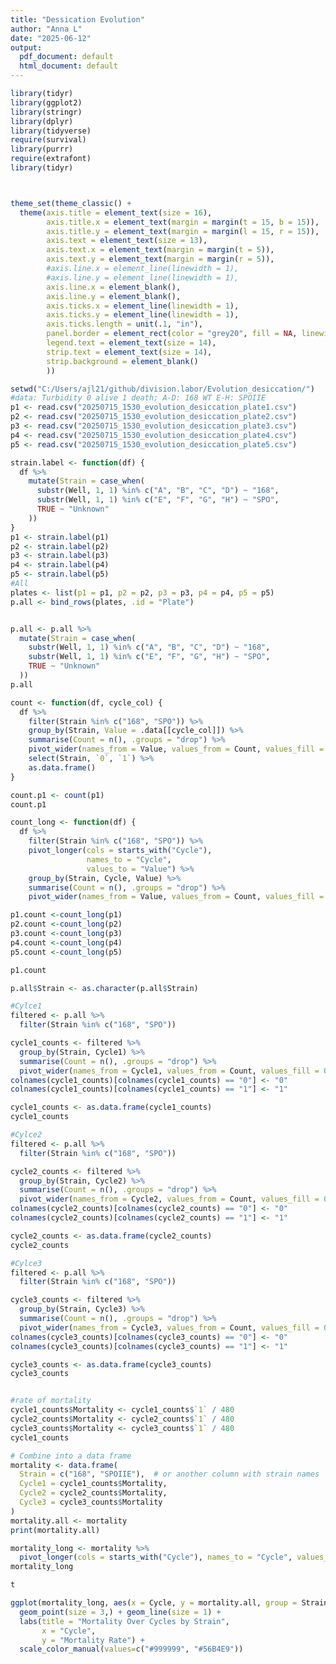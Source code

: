 ```yaml
---
title: "Dessication Evolution"
author: "Anna L"
date: "2025-06-12"
output:
  pdf_document: default
  html_document: default
---
```


```r
library(tidyr)
library(ggplot2)
library(stringr)
library(dplyr)
library(tidyverse)
require(survival)
library(purrr)
require(extrafont)
library(tidyr)



theme_set(theme_classic() +
  theme(axis.title = element_text(size = 16),
        axis.title.x = element_text(margin = margin(t = 15, b = 15)),
        axis.title.y = element_text(margin = margin(l = 15, r = 15)),
        axis.text = element_text(size = 13),
        axis.text.x = element_text(margin = margin(t = 5)),
        axis.text.y = element_text(margin = margin(r = 5)),
        #axis.line.x = element_line(linewidth = 1),
        #axis.line.y = element_line(linewidth = 1),
        axis.line.x = element_blank(),
        axis.line.y = element_blank(),
        axis.ticks.x = element_line(linewidth = 1),
        axis.ticks.y = element_line(linewidth = 1),
        axis.ticks.length = unit(.1, "in"),
        panel.border = element_rect(color = "grey20", fill = NA, linewidth = 1.5),
        legend.text = element_text(size = 14),
        strip.text = element_text(size = 14),
        strip.background = element_blank()
        ))
```

```r
setwd("C:/Users/ajl21/github/division.labor/Evolution_desiccation/")
#data: Turbidity 0 alive 1 death; A-D: 168 WT E-H: SPOIIE
p1 <- read.csv("20250715_1530_evolution_desiccation_plate1.csv")
p2 <- read.csv("20250715_1530_evolution_desiccation_plate2.csv")
p3 <- read.csv("20250715_1530_evolution_desiccation_plate3.csv")
p4 <- read.csv("20250715_1530_evolution_desiccation_plate4.csv")
p5 <- read.csv("20250715_1530_evolution_desiccation_plate5.csv")

strain.label <- function(df) {
  df %>%
    mutate(Strain = case_when(
      substr(Well, 1, 1) %in% c("A", "B", "C", "D") ~ "168",
      substr(Well, 1, 1) %in% c("E", "F", "G", "H") ~ "SPO",
      TRUE ~ "Unknown"
    ))
}
p1 <- strain.label(p1)
p2 <- strain.label(p2)
p3 <- strain.label(p3)
p4 <- strain.label(p4)
p5 <- strain.label(p5)
#All
plates <- list(p1 = p1, p2 = p2, p3 = p3, p4 = p4, p5 = p5)
p.all <- bind_rows(plates, .id = "Plate")


p.all <- p.all %>%
  mutate(Strain = case_when(
    substr(Well, 1, 1) %in% c("A", "B", "C", "D") ~ "168",
    substr(Well, 1, 1) %in% c("E", "F", "G", "H") ~ "SPO",
    TRUE ~ "Unknown"
  ))
p.all

```



```r
count <- function(df, cycle_col) {
  df %>%
    filter(Strain %in% c("168", "SPO")) %>%
    group_by(Strain, Value = .data[[cycle_col]]) %>%
    summarise(Count = n(), .groups = "drop") %>%
    pivot_wider(names_from = Value, values_from = Count, values_fill = 0) %>%
    select(Strain, `0`, `1`) %>%
    as.data.frame()
}

count.p1 <- count(p1)
count.p1

```


```r
count_long <- function(df) {
  df %>%
    filter(Strain %in% c("168", "SPO")) %>%
    pivot_longer(cols = starts_with("Cycle"),
                 names_to = "Cycle",
                 values_to = "Value") %>%
    group_by(Strain, Cycle, Value) %>%
    summarise(Count = n(), .groups = "drop") %>%
    pivot_wider(names_from = Value, values_from = Count, values_fill = 0) }
```


```r
p1.count <-count_long(p1)
p2.count <-count_long(p2)
p3.count <-count_long(p3)
p4.count <-count_long(p4)
p5.count <-count_long(p5)

p1.count


```



```r
p.all$Strain <- as.character(p.all$Strain)

#Cylce1
filtered <- p.all %>%
  filter(Strain %in% c("168", "SPO"))

cycle1_counts <- filtered %>%
  group_by(Strain, Cycle1) %>%
  summarise(Count = n(), .groups = "drop") %>%
  pivot_wider(names_from = Cycle1, values_from = Count, values_fill = 0)
colnames(cycle1_counts)[colnames(cycle1_counts) == "0"] <- "0"
colnames(cycle1_counts)[colnames(cycle1_counts) == "1"] <- "1"

cycle1_counts <- as.data.frame(cycle1_counts)
cycle1_counts

#Cylce2
filtered <- p.all %>%
  filter(Strain %in% c("168", "SPO"))

cycle2_counts <- filtered %>%
  group_by(Strain, Cycle2) %>%
  summarise(Count = n(), .groups = "drop") %>%
  pivot_wider(names_from = Cycle2, values_from = Count, values_fill = 0)
colnames(cycle2_counts)[colnames(cycle2_counts) == "0"] <- "0"
colnames(cycle2_counts)[colnames(cycle2_counts) == "1"] <- "1"

cycle2_counts <- as.data.frame(cycle2_counts)
cycle2_counts

#Cylce3
filtered <- p.all %>%
  filter(Strain %in% c("168", "SPO"))

cycle3_counts <- filtered %>%
  group_by(Strain, Cycle3) %>%
  summarise(Count = n(), .groups = "drop") %>%
  pivot_wider(names_from = Cycle3, values_from = Count, values_fill = 0)
colnames(cycle3_counts)[colnames(cycle3_counts) == "0"] <- "0"
colnames(cycle3_counts)[colnames(cycle3_counts) == "1"] <- "1"

cycle3_counts <- as.data.frame(cycle3_counts)
cycle3_counts


#rate of mortality
cycle1_counts$Mortality <- cycle1_counts$`1` / 480
cycle2_counts$Mortality <- cycle2_counts$`1` / 480
cycle3_counts$Mortality <- cycle3_counts$`1` / 480
cycle1_counts

# Combine into a data frame
mortality <- data.frame(
  Strain = c("168", "SPOIIE"),  # or another column with strain names
  Cycle1 = cycle1_counts$Mortality,
  Cycle2 = cycle2_counts$Mortality,
  Cycle3 = cycle3_counts$Mortality
)
mortality.all <- mortality
print(mortality.all)

mortality_long <- mortality %>%
  pivot_longer(cols = starts_with("Cycle"), names_to = "Cycle", values_to = "mortality.all")
mortality_long
```
```r
t
```


```r
ggplot(mortality_long, aes(x = Cycle, y = mortality.all, group = Strain, color = Strain)) +
  geom_point(size = 3,) + geom_line(size = 1) +
  labs(title = "Mortality Over Cycles by Strain",
       x = "Cycle",
       y = "Mortality Rate") +
  scale_color_manual(values=c("#999999", "#56B4E9"))
  
```


